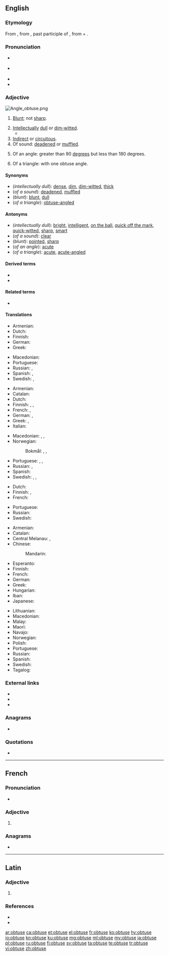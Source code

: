 ==English==

===Etymology===
From {{etyl|frm|en}} {{m|frm|obtus}}, from {{etyl|la|en}} {{m|la|obtusus}}, past participle of {{m|la|obtundere||to strike at or upon, beat, blunt, dull}}, from {{m|la|ob||upon}} + {{m|la|tundere||to strike}}.

===Pronunciation===
* {{a|UK}} {{IPA|/əbˈtjuːs/|/əbˈtʃuːs/|lang=en}}
* {{a|US}} {{IPA|/əbˈt(j)us/|/ɑbˈt(j)us/|lang=en}}
* {{audio|en-us-obtuse.ogg|Audio (US)|lang=en}}
* {{rhymes|uːs|lang=en}}

===Adjective===
[[Image:Angle obtuse.png|right|thumb]]
{{en-adj|er|more}}

# {{lb|en|now|_|chiefly|_|botany|zoology}} [[blunt|Blunt]]; not [[sharp]].
# [[intellectual|Intellectual]]ly [[dull]] or [[dim-witted]].
#* {{quote-journal
|date=March 27, 2017
|author=
|title=The Observer view on triggering article 50
|work=The Observer
|url=https://www.theguardian.com/commentisfree/2017/mar/26/observer-editorial-triggering-of-article-50-jeopardises-60-years-of-unparalleled-peace
|page=
|passage=  Be you a Remainer or a Leaver, you would have to be particularly '''obtuse''' not to see that May’s hard Tory Brexit will cost this country and its families more than it can conceivably afford.}}
# [[indirect|Indirect]] or [[circuitous]].
# Of sound: [[deaden]]ed or [[muffle]]d.
# {{lb|en|geometry}} Of an angle: greater than 90 [[degree]]s but less than 180 degrees.
# {{lb|en|geometry}} Of a triangle: with one obtuse angle.

====Synonyms====
* (''intellectually dull''): [[dense]], [[dim]], [[dim-witted]], [[thick]] {{qualifier|informal}}
* (''of a sound''): [[deaden]]ed, [[muffle]]d
* (''blunt''): [[blunt]], [[dull]]
* (''of a triangle''): [[obtuse-angled]]

====Antonyms====
* (''intellectually dull''): [[bright]], [[intelligent]], [[on the ball]], [[quick off the mark]], [[quick-witted]], [[sharp]], [[smart]]
* (''of a sound''): [[clear]]
* (''blunt''): [[pointed]], [[sharp]]
* (''of an angle''): [[acute]]
* (''of a triangle''): [[acute]], [[acute-angled]]

====Derived terms====
* {{l|en|obtuseness}}
* {{l|en|obtusity}}

====Related terms====
* {{l|en|obtund}}

====Translations====
{{trans-top|botany, zoology: blunt}}
* Armenian: {{t+|hy|բութ}}
* Dutch: {{t+|nl|bot}}
* Finnish: {{t+|fi|tylppä}}
* German: {{t+|de|stumpf}}
* Greek: {{t+|el|αμβλύς|m}}
{{trans-mid}}
* Macedonian: {{t|mk|тап|m|tr=tap}}
* Portuguese: {{t+|pt|obtuso}}
* Russian: {{t+|ru|тупо́й}}, {{t+|ru|притуплённый}}
* Spanish: {{t+|es|obtuso}}, {{t+|es|romo}}
* Swedish: {{t+|sv|trubbig}}, {{t+|sv|slö}}
{{trans-bottom}}

{{trans-top|intellectually dull}}
* Armenian: {{t+|hy|բութ}}
* Catalan: {{t|ca|obtús}}
* Dutch: {{t+|nl|afgestompt}}
* Finnish: {{t+|fi|tylsä}}, {{t+|fi|hidasjärkinen}}, {{t+|fi|hidasälyinen}}
* French: {{t+|fr|obtus|m}}, {{t+|fr|obtuse|f}}
* German: {{t+|de|begriffsstutzig}}, {{t+|de|beschränkt}}
* Greek: {{t+|el|κουτός|m}}, {{t+|el|αμβλύνους|m}}
* Italian: {{t+|it|ottuso}}
{{trans-mid}}
* Macedonian: {{t|mk|тап|m|tr=tap}}, {{t|mk|глуп|m|tr=glup}}, {{t|mk|глупав|m|tr=glúpav}}
* Norwegian:
*: Bokmål: {{t+|nb|dum}}, {{t|nb|sløv}}, {{t+|nb|treg}}
* Portuguese: {{t+|pt|obtuso}}, {{t+|pt|bronco}}, {{t+|pt|parvo}}
* Russian: {{t+|ru|тупо́й}}, {{t+|ru|недалёкий}}
* Spanish: {{t+|es|obtuso}}
* Swedish: {{t+|sv|trög}}, {{t+|sv|slö}}, {{t|sv|tjockskallig}}
{{trans-bottom}}

{{trans-top|indirect or circuitous}}
{{trans-mid}}
{{trans-bottom}}

{{trans-top|of a sound: deadened or mufled}}
* Dutch: {{t+|nl|gesmoord}}
* Finnish: {{t+|fi|vaimea}}, {{t|fi|vaimennettu}}
* French: {{t+|fr|sourd}}
{{trans-mid}}
* Portuguese: {{t+|pt|abafado}}
* Russian: {{t+|ru|приглушённый}}
* Swedish: {{t+|sv|dov}}
{{trans-bottom}}

{{trans-top|of an angle}}
* Armenian: {{t+|hy|բութ}}
* Catalan: {{t|ca|obtús}}
* Central Melanau: {{t|mel|langak}}, {{t|mel|tangak}}
* Chinese:
*: Mandarin: {{t+|cmn|钝角|sc=Hani}}
* Esperanto: {{t+|eo|obtuza}}
* Finnish: {{t+|fi|tylppä}}
* French: {{t+|fr|obtus}}
* German: {{t+|de|stumpf}}
* Greek: {{t+|el|αμβλύς|m}}
* Hungarian: {{t+|hu|tompa}}
* Iban: {{t|iba|chakah}}
* Japanese: {{t+|ja|鈍角|tr=donkaku no|alt=鈍角の|sc=Jpan}}
{{trans-mid}}
* Lithuanian: {{t|lt|bukas}}
* Macedonian: {{t|mk|тап|m|tr=tap}}
* Malay: {{t|ms|cakah}}
* Maori: {{t|mi|hāpūpū}}
* Navajo: {{t|nv|ałhiʼdiidzo}}
* Norwegian: {{t+|no|stump}}
* Polish: {{t|pl|rozwarty|m}}
* Portuguese: {{t+|pt|obtuso}}
* Russian: {{t+|ru|тупо́й}}
* Spanish: {{t+|es|obtuso}}
* Swedish: {{t+|sv|trubbig}}
* Tagalog: {{t+|tl|bika}}
{{trans-bottom}}

{{trans-see|of a triangle|obtuse-angled}}


===External links===
* {{R:Webster 1913}}
* {{R:Century 1911}}
* {{R:OneLook}}

===Anagrams===
* {{l|en|buteos}}

===Quotations===
* {{seeCites}}

----

==French==

===Pronunciation===
* {{audio|Fr-Paris--obtuse.ogg|Audio (Paris)|lang=fr}}

===Adjective===
{{fr-adj-form}}

# {{feminine singular of|obtus|lang=fr}}

===Anagrams===
* {{l|fr|boutes}}

----

==Latin==

===Adjective===
{{la-adj-form|obtūse}}

# {{inflection of|obtūsus||voc|m|s|lang=la}}

===References===
* {{R:L&S}}
* {{R:Gaffiot}}

[[ar:obtuse]]
[[ca:obtuse]]
[[et:obtuse]]
[[el:obtuse]]
[[fr:obtuse]]
[[ko:obtuse]]
[[hy:obtuse]]
[[io:obtuse]]
[[kn:obtuse]]
[[ku:obtuse]]
[[mg:obtuse]]
[[ml:obtuse]]
[[my:obtuse]]
[[ja:obtuse]]
[[pl:obtuse]]
[[ru:obtuse]]
[[fi:obtuse]]
[[sv:obtuse]]
[[ta:obtuse]]
[[te:obtuse]]
[[tr:obtuse]]
[[vi:obtuse]]
[[zh:obtuse]]